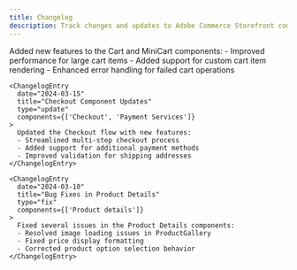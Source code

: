 ```yaml
---
title: Changelog
description: Track changes and updates to Adobe Commerce Storefront components
---
```



<div class="changelog-page">

  <ChangelogFilter />

  <div class="changelog-entries">
    <ChangelogEntry
      date="2024-03-20"
      title="New Cart Drop-in Features"
      type="feature"
      components={['Cart']}
    >
      Added new features to the Cart and MiniCart components:
      - Improved performance for large cart items
      - Added support for custom cart item rendering
      - Enhanced error handling for failed cart operations
    </ChangelogEntry>

    <ChangelogEntry
      date="2024-03-15"
      title="Checkout Component Updates"
      type="update"
      components={['Checkout', 'Payment Services']}
    >
      Updated the Checkout flow with new features:
      - Streamlined multi-step checkout process
      - Added support for additional payment methods
      - Improved validation for shipping addresses
    </ChangelogEntry>

    <ChangelogEntry
      date="2024-03-10"
      title="Bug Fixes in Product Details"
      type="fix"
      components={['Product details']}
    >
      Fixed several issues in the Product Details components:
      - Resolved image loading issues in ProductGallery
      - Fixed price display formatting
      - Corrected product option selection behavior
    </ChangelogEntry>
  </div>
</div> 